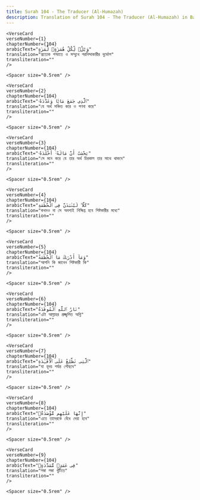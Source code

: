 ```yaml
---
title: Surah 104 - The Traducer (Al-Humazah)  
description: Translation of Surah 104 - The Traducer (Al-Humazah) in Bangla
---
```







    <VerseCard 
    verseNumber={1}
    chapterNumber={104}
    arabicText="وَيْلٌۭ لِّكُلِّ هُمَزَةٍۢ لُّمَزَةٍ"
    translation="প্রত্যেক পশ্চাতে ও সম্মুখে পরনিন্দাকারীর দুর্ভোগ"
    transliteration=""
    />

    <Spacer size="0.5rem" />
                
    <VerseCard 
    verseNumber={2}
    chapterNumber={104}
    arabicText="ٱلَّذِى جَمَعَ مَالًۭا وَعَدَّدَهُۥ"
    translation="যে অর্থ সঞ্চিত করে ও গণনা করে"
    transliteration=""
    />

    <Spacer size="0.5rem" />
                
    <VerseCard 
    verseNumber={3}
    chapterNumber={104}
    arabicText="يَحْسَبُ أَنَّ مَالَهُۥٓ أَخْلَدَهُۥ"
    translation="সে মনে করে যে তার অর্থ চিরকাল তার সাথে থাকবে"
    transliteration=""
    />

    <Spacer size="0.5rem" />
                
    <VerseCard 
    verseNumber={4}
    chapterNumber={104}
    arabicText="كَلَّا ۖ لَيُنۢبَذَنَّ فِى ٱلْحُطَمَةِ"
    translation="কখনও না সে অবশ্যই নিক্ষিপ্ত হবে পিষ্টকারীর মধ্যে"
    transliteration=""
    />

    <Spacer size="0.5rem" />
                
    <VerseCard 
    verseNumber={5}
    chapterNumber={104}
    arabicText="وَمَآ أَدْرَىٰكَ مَا ٱلْحُطَمَةُ"
    translation="আপনি কি জানেন পিষ্টকারী কি"
    transliteration=""
    />

    <Spacer size="0.5rem" />
                
    <VerseCard 
    verseNumber={6}
    chapterNumber={104}
    arabicText="نَارُ ٱللَّهِ ٱلْمُوقَدَةُ"
    translation="এটা আল্লাহর প্রজ্জ্বলিত অগ্নি"
    transliteration=""
    />

    <Spacer size="0.5rem" />
                
    <VerseCard 
    verseNumber={7}
    chapterNumber={104}
    arabicText="ٱلَّتِى تَطَّلِعُ عَلَى ٱلْأَفْـِٔدَةِ"
    translation="যা হৃদয় পর্যন্ত পৌছবে"
    transliteration=""
    />

    <Spacer size="0.5rem" />
                
    <VerseCard 
    verseNumber={8}
    chapterNumber={104}
    arabicText="إِنَّهَا عَلَيْهِم مُّؤْصَدَةٌۭ"
    translation="এতে তাদেরকে বেঁধে দেয়া হবে"
    transliteration=""
    />

    <Spacer size="0.5rem" />
                
    <VerseCard 
    verseNumber={9}
    chapterNumber={104}
    arabicText="فِى عَمَدٍۢ مُّمَدَّدَةٍۭ"
    translation="লম্বা লম্বা খুঁটিতে"
    transliteration=""
    />

    <Spacer size="0.5rem" />
                